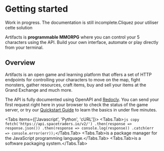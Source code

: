 # Getting started
 
 
<Callout type="warning" emoji="⚠️">
  Work in progress. The documentation is still incomplete.Cliquez pour utiliser cette solution
</Callout>

Artifacts is **programmable MMORPG** where you can control your 5 characters using the API.
Build your own interface, automate or play directly from your terminal.

 
<Cards>
  <Card title="Callout" href="/docs/guide/built-ins/callout" />
  <Card title="Tabs" href="/docs/guide/built-ins/tabs" />
  <Card title="Steps" href="/docs/guide/built-ins/steps" />
</Cards>

## Overview
Artifacts is an open game and learning platform that offers a set of HTTP endpoints for controlling your characters to move on the map, fight monsters, gather resources, craft items, buy and sell your items at the Grand Exchange and much more.

The API is fully documented using OpenAPI and [Redocly](https://api.artifactsmmo.com/redoc). You can send your first request right here in your browser to check the status of the game server, or try our [Quickstart Guide](https://docs.spacetraders.io/quickstart/new-game) to learn the basics in under five minutes.

 
<Tabs items={['Javascript', 'Python', 'cURL']}>
  <Tabs.Tab>```js copy fetch('https://api.spacetraders.io/v2/') .then(response => response.json()) .then(response => console.log(response)) .catch(err => console.error(err));```</Tabs.Tab>
  <Tabs.Tab>is a package manager for the JavaScript programming language.</Tabs.Tab>
  <Tabs.Tab>is a software packaging system.</Tabs.Tab>
</Tabs>